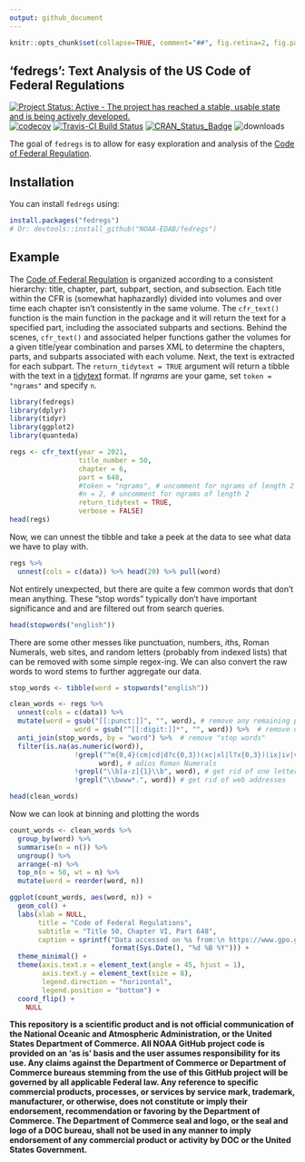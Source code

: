 ```yaml
---
output: github_document
---
```


<!-- README.md is generated from README.Rmd. Please edit that file -->

```r
knitr::opts_chunk$set(collapse=TRUE, comment="##", fig.retina=2, fig.path = "README_figs/README-")
```

## 'fedregs': Text Analysis of the US Code of Federal Regulations

[![Project Status: Active - The project has reached a stable, usable state and is being actively developed.](http://www.repostatus.org/badges/0.1.0/active.svg)](http://www.repostatus.org/#active)
[![codecov](https://codecov.io/gh/NOAA-EDAB/fedregs/branch/master/graph/badge.svg)](https://codecov.io/gh/NOAA-EDAB/fedregs)
[![Travis-CI Build Status](https://travis-ci.org/NOAA-EDAB/fedregs.svg?branch=master)](https://travis-ci.org/NOAA-EDAB/fedregs)
[![CRAN_Status_Badge](http://www.r-pkg.org/badges/version/fedregs)](https://cran.r-project.org/package=fedregs)
![downloads](http://cranlogs.r-pkg.org/badges/grand-total/fedregs)

The goal of `fedregs` is to allow for easy exploration and analysis of the [Code of Federal Regulation](https://www.gpo.gov/fdsys/browse/collectionCfr.action?selectedYearFrom=2017&go=Go). 

## Installation

You can install `fedregs` using:

```r
install.packages("fedregs")
# Or: devtools::install_github("NOAA-EDAB/fedregs")
```

## Example

The [Code of Federal Regulation](https://www.gpo.gov/help/index.html#about_code_of_federal_regulations.htm) is organized according to a consistent hierarchy: title, chapter, part, subpart, section, and subsection. Each title within the CFR is (somewhat haphazardly) divided into volumes and over time each chapter isn't consistently in the same volume. The `cfr_text()` function is the main function in the package and it will return the text for a specified part, including the associated subparts and sections. Behind the scenes, `cfr_text()` and associated helper functions gather the volumes for a given title/year combination and parses XML to determine the chapters, parts, and subparts associated with each volume. Next, the text is extracted for each subpart. The `return_tidytext = TRUE` argument will return a tibble with the text in a [tidytext](https://www.tidytextmining.com/tidytext.html) format. If *ngrams* are your game, set `token = "ngrams"` and specify `n`.

```r
library(fedregs)
library(dplyr)
library(tidyr)
library(ggplot2)
library(quanteda)

regs <- cfr_text(year = 2021,
                 title_number = 50,
                 chapter = 6,
                 part = 648,
                 #token = "ngrams", # uncomment for ngrams of length 2
                 #n = 2, # uncomment for ngrams of length 2
                 return_tidytext = TRUE,
                 verbose = FALSE)
head(regs)
```

Now, we can unnest the tibble and take a peek at the data to see what data we have to play with.
```r
regs %>%
  unnest(cols = c(data)) %>% head(20) %>% pull(word)
```

Not entirely unexpected, but there are quite a few common words that don't mean anything. These "stop words" typically don't have important significance and and are filtered out from search queries.

```r
head(stopwords("english"))
```

There are some other messes like punctuation, numbers, *i*ths, Roman Numerals, web sites, and random letters (probably from indexed lists) that can be removed with some simple regex-ing. We can also convert the raw words to word stems to further aggregate our data.

```r
stop_words <- tibble(word = stopwords("english"))

clean_words <- regs %>%
  unnest(cols = c(data)) %>% 
  mutate(word = gsub("[[:punct:]]", "", word), # remove any remaining punctuation
                word = gsub("^[[:digit:]]*", "", word)) %>%  # remove digits (e.g., 1st, 1881a, 15th, etc)
  anti_join(stop_words, by = "word") %>%  # remove "stop words"
  filter(is.na(as.numeric(word)),
                !grepl("^m{0,4}(cm|cd|d?c{0,3})(xc|xl|l?x{0,3})(ix|iv|v?i{0,3})$",
                      word), # adios Roman Numerals
                !grepl("\\b[a-z]{1}\\b", word), # get rid of one letter words
                !grepl("\\bwww*.", word)) # get rid of web addresses

head(clean_words)

```

Now we can look at binning and plotting the words
```r
count_words <- clean_words %>%
  group_by(word) %>%
  summarise(n = n()) %>%
  ungroup() %>%
  arrange(-n) %>% 
  top_n(n = 50, wt = n) %>% 
  mutate(word = reorder(word, n))
```


```r
ggplot(count_words, aes(word, n)) +
  geom_col() +
  labs(xlab = NULL, 
       title = "Code of Federal Regulations", 
       subtitle = "Title 50, Chapter VI, Part 648",
       caption = sprintf("Data accessed on %s from:\n https://www.gpo.gov/fdsys/browse/collectionCfr.action?collectionCode=CFR", 
                         format(Sys.Date(), "%d %B %Y"))) +
  theme_minimal() +
  theme(axis.text.x = element_text(angle = 45, hjust = 1),
        axis.text.y = element_text(size = 8),
        legend.direction = "horizontal",
        legend.position = "bottom") +
  coord_flip() +
    NULL
```




**This repository is a scientific product and is not official communication of the National Oceanic and Atmospheric Administration, or the United States Department of Commerce. All NOAA GitHub project code is provided on an ‘as is’ basis and the user assumes responsibility for its use. Any claims against the Department of Commerce or Department of Commerce bureaus stemming from the use of this GitHub project will be governed by all applicable Federal law. Any reference to specific commercial products, processes, or services by service mark, trademark, manufacturer, or otherwise, does not constitute or imply their endorsement, recommendation or favoring by the Department of Commerce. The Department of Commerce seal and logo, or the seal and logo of a DOC bureau, shall not be used in any manner to imply endorsement of any commercial product or activity by DOC or the United States Government.** 
